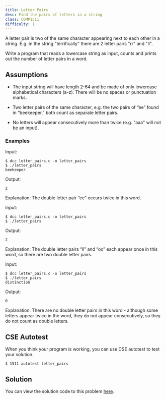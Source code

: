 ```yaml
---
title: Letter Pairs
desc: Find the pairs of letters in a string
class: COMP1511
difficulty: 1
---
```


A letter pair is two of the same character appearing next to each other in a string. E.g. in the string "terrifically" there are 2 letter pairs "rr" and "ll".

Write a program that reads a lowercase string as input, counts and prints out the number of letter pairs in a word.

## Assumptions

- The input string will have length 2-64 and be made of only lowercase alphabetical characters (a-z). There will be no spaces or punctuation marks.

- Two letter pairs of the same character, e.g. the two pairs of “ee” found in “beekeeper,” both count as separate letter pairs.

- No letters will appear consecutively more than twice (e.g. "aaa" will not be an input).


### Examples

Input: 

```bash:~/1511-revision/letter_pairs
$ dcc letter_pairs.c -o letter_pairs
$ ./letter_pairs
beekeeper
```

Output:

```bash:~/1511-revision/letter_pairs
2
```

Explanation: The double letter pair “ee” occurs twice in this word.

Input: 

```bash:~/1511-revision/letter_pairs
$ dcc letter_pairs.c -o letter_pairs
$ ./letter_pairs

```

Output:

```bash:~/1511-revision/letter_pairs
2
```

Explanation: The double letter pairs “ll” and “oo” each appear once in this word, so there are two double letter pairs.

Input: 

```bash:~/1511-revision/letter_pairs
$ dcc letter_pairs.c -o letter_pairs
$ ./letter_pairs
distinction
```

Output:

```bash:~/1511-revision/letter_pairs
0
```

Explanation: There are no double letter pairs in this word - although some letters appear twice in the word, they do not appear consecutively, so they do not count as double letters.

## CSE Autotest

When you think your program is working, you can use CSE autotest to test your solution.

```bash:~/1511-revision/letter_pairs:~
$ 1511 autotest letter_pairs
```

## Solution

You can view the solution code to this problem [here](https://github.com/csesoc/comp1511-revision-t1-2022/blob/master/solutions/double-letters/solution.c).
